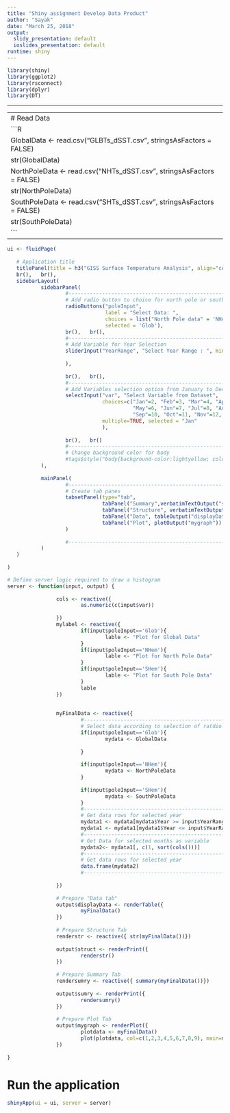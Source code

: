 ```yaml
---
title: "Shiny assignment Develop Data Product"
author: "Sayak"
date: "March 25, 2018"
output:
  slidy_presentation: default
  ioslides_presentation: default
runtime: shiny
---
```

```R

library(shiny)
library(ggplot2) 
library(rsconnect)
library(dplyr)
library(DT)
``` 
----------------------------


---------------------------
# Read Data
```R
GlobalData <- read.csv("GLBTs_dSST.csv", stringsAsFactors = FALSE)
str(GlobalData)
NorthPoleData <- read.csv("NHTs_dSST.csv", stringsAsFactors = FALSE)
str(NorthPoleData)
SouthPoleData <- read.csv("SHTs_dSST.csv", stringsAsFactors = FALSE)
str(SouthPoleData) 
``` 
---------
```R
ui <- fluidPage(
   
   # Application title
   titlePanel(title = h3("GISS Surface Temperature Analysis", align="center")),
   br(),   br(),
   sidebarLayout(
           sidebarPanel(
                   #------------------------------------------------------------------
                   # Add radio button to choice for north pole or south pole data
                   radioButtons("poleInput", 
                                label = "Select Data: ",
                                choices = list("North Pole data" = 'NHem', "South Pole Data" = 'SHem', "Global Data" = 'Glob'),
                                selected = 'Glob'),
                   br(),   br(),
                   #------------------------------------------------------------------
                   # Add Variable for Year Selection
                   sliderInput("YearRange", "Select Year Range : ", min=1880, max=2016, value=c(1880, 1900), step=1
                   
                   ),
                   
                   br(),   br(),
                   #------------------------------------------------------------------
                   # Add Variables selection option from January to December : 
                   selectInput("var", "Select Variable from Dataset", 
                               choices=c("Jan"=2, "Feb"=3, "Mar"=4, "Apr"=5, 
                                         "May"=6, "Jun"=7, "Jul"=8, "Aug"=9, 
                                         "Sep"=10, "Oct"=11, "Nov"=12, "Dec"=13),
                               multiple=TRUE, selected = "Jan"
                               ),
                   
                   br(),   br()
                   #------------------------------------------------------------------
                   # Change background color for body
                   #tags$style("body{background-color:lightyellow; color:brown}")
           ),
           
           mainPanel(
                   #------------------------------------------------------------------
                   # Create tab panes
                   tabsetPanel(type="tab",
                               tabPanel("Summary",verbatimTextOutput("sumry")),
                               tabPanel("Structure", verbatimTextOutput("struct")),
                               tabPanel("Data", tableOutput("displayData")),
                               tabPanel("Plot", plotOutput("mygraph"))
                   )
                   
                   #------------------------------------------------------------------
           )
   )
    
)
``` 

```R
# Define server logic required to draw a histogram
server <- function(input, output) {
        
                cols <- reactive({
                        as.numeric(c(input$var))
                        
                })
                mylabel <- reactive({
                        if(input$poleInput=='Glob'){
                                lable <- "Plot for Global Data"
                        }
                        if(input$poleInput=='NHem'){
                                lable <- "Plot for North Pole Data"
                        }
                        if(input$poleInput=='SHem'){
                                lable <- "Plot for South Pole Data"
                        }
                        lable
                })
        
                
                myFinalData <- reactive({
                        #------------------------------------------------------------------
                        # Select data according to selection of ratdio button
                        if(input$poleInput=='Glob'){
                                mydata <- GlobalData
                                
                        }
                        
                        if(input$poleInput=='NHem'){
                                mydata <- NorthPoleData
                        }
                        
                        if(input$poleInput=='SHem'){
                                mydata <- SouthPoleData
                        }
                        #------------------------------------------------------------------
                        # Get data rows for selected year
                        mydata1 <- mydata[mydata$Year >= input$YearRange[1], ] # From Year
                        mydata1 <- mydata1[mydata1$Year <= input$YearRange[2], ] # To Year
                        #------------------------------------------------------------------
                        # Get Data for selected months as variable
                        mydata2<- mydata1[, c(1, sort(cols()))]
                        #------------------------------------------------------------------
                        # Get data rows for selected year
                        data.frame(mydata2)
                        #------------------------------------------------------------------
                        
                })
                        
                # Prepare "Data tab"
                output$displayData <- renderTable({
                        myFinalData()
                })
                
                # Prepare Structure Tab
                renderstr <- reactive({ str(myFinalData())})
                
                output$struct <- renderPrint({
                        renderstr()
                })
                
                # Prepare Summary Tab
                rendersumry <- reactive({ summary(myFinalData())})
                
                output$sumry <- renderPrint({
                        rendersumry()
                })
                
                # Prepare Plot Tab
                output$mygraph <- renderPlot({
                        plotdata <- myFinalData()
                        plot(plotdata, col=c(1,2,3,4,5,6,7,8,9), main=mylabel())
                })
                
}

``` 
# Run the application 
```R
shinyApp(ui = ui, server = server) 
``` 


